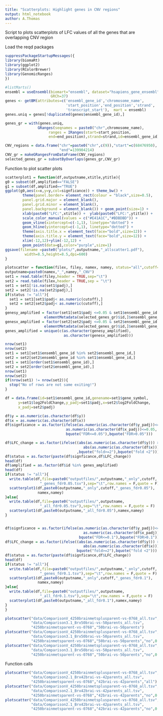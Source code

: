 ```yaml
---
title: "Scatterplots: Highlight genes in CNV regions"
output: html_notebook
author: A.Thomas
---
```

Script to plots scatterplots of LFC values of all the genes that are overlapping
CNV region

Load the reqd packages 
```r
suppressPackageStartupMessages({
library(biomaRt)
library(ggplot2)
library(RColorBrewer)
library(GenomicRanges)
})
```

```r
#listMarts()
ensembl = useEnsembl(biomart="ensembl", dataset="hsapiens_gene_ensembl",
                     GRCh=37)
genes <- getBM(attributes=c('ensembl_gene_id','chromosome_name',
                            'start_position','end_position','strand',
                            'transcript_start'),  mart = ensembl)
genes.uniq = genes[!duplicated(genes$ensembl_gene_id),]

genes_gr = with(genes.uniq,
               GRanges(seqnames = paste0("chr",chromosome_name),
                    ranges = IRanges(start=start_position,
                    end=end_position),strand=strand,id=ensembl_gene_id))

```


```r
CNV_regions = data.frame("chr"=paste0("chr",c(9)),"start"=c(68476950),
                         "end"=139904214)
CNV_gr = makeGRangesFromDataFrame(CNV_regions)
selected_genes_gr = subsetByOverlaps(genes_gr,CNV_gr)
```


Function to plot scatter plots

```r
scatterplot1 = function(df,outputname,xtitle,ytitle){
g0 = subset(df,amplified=="FALSE")
g1 = subset(df,amplified=="TRUE")
ggplot(g0,aes(x=x,y=y,col=signficance)) + theme_bw() +
        theme(panel.border= element_rect(colour = "black",size=0.5),
        panel.grid.major = element_blank(),
        panel.grid.minor = element_blank(),
        panel.background = element_blank()) + geom_point(size=1) +
        xlab(paste0("LFC:",xtitle)) +  ylab(paste0("LFC:",ytitle)) +
        scale_color_manual(values = c("#E41A1C","#BDBDBD")) +
        geom_vline(xintercept=c(-1,1), linetype="dotted") + 
        geom_hline(yintercept=c(-1,1), linetype="dotted") +
        theme(axis.title.x = element_text(face="bold",size=12)) +  
        theme(axis.title.y = element_text(face="bold",size=12)) +
        xlim(-12,12)+ylim(-12,12) +
        geom_point(data=g1,color="purple",size=1)
ggsave(filename =paste0("plots/",outputname,"_allscatter1.pdf"),
         width=8.5,height=8.5,dpi=600)
}
```


```r
plotscatter = function(filex, filey, namex, namey, status="all",cutoff=0.2){
outputname=paste0(namex,"_",namey,"_CNV")
set1 = read.table(filey,header = TRUE,sep="\t")
set2 = read.table(filex,header = TRUE,sep = "\t")
set1 = set1[!is.na(set1$padj),]
set2 = set2[!is.na(set2$padj),]
if(status != "all"){
  set1 = set1[set1$padj< as.numeric(cutoff),]
  set2 = set2[set2$padj< as.numeric(cutoff),]
}
genesy_amplified = factor(set1[set1$padj <=0.05 & set1$ensembl_gene_id %in% 
                  elementMetadata(selected_genes_gr)$id,]$ensembl_gene_id)
genesx_amplified = factor(set2[set2$padj <=0.05 & set2$ensembl_gene_id %in%
                  elementMetadata(selected_genes_gr)$id,]$ensembl_gene_id)
genes_amplified = unique(c(as.character(genesy_amplified),
                           as.character(genesx_amplified)))

nrow(set1)
nrow(set2)
set1 = set1[set1$ensembl_gene_id %in% set2$ensembl_gene_id,]
set2 = set2[set2$ensembl_gene_id %in% set1$ensembl_gene_id,]
set1 = set1[order(set1$ensembl_gene_id),]
set2 = set2[order(set2$ensembl_gene_id),]
nrow(set1)
nrow(set2)
if(nrow(set1) != nrow(set2)){
  stop("No of rows are not same exiting!")
}

df = data.frame(id=set1$ensembl_gene_id,genename=set1$gene_symbol,
      y=set1$log2FoldChange,y_padj=set1$padj,x=set2$log2FoldChange,
      x_padj=set2$padj)

df$y = as.numeric(as.character(df$y))
df$x = as.numeric(as.character(df$x))
df$signficance = as.factor(ifelse(as.numeric(as.character(df$y_padj))<=0.05 &
                            as.numeric(as.character(df$x_padj))<=0.05,
                            bquote("FDR<=0.05"),bquote("FDR>0.05")))

df$LFC_change = as.factor(ifelse((abs(as.numeric(as.character(df$y))) >= 1 &
                                    abs(as.numeric(as.character(df$x))) >= 1)
                                 ,bquote("fold>=2"),bquote("fold <2")))
df$status = as.factor(paste(df$signficance,df$LFC_change))
head(df)
df$amplified = as.factor(df$id %in% genes_amplified)
head(df)
if(status != "all"){
  write.table(df,file=paste0("outputfiles/",outputname,"_only",cutoff,
                "_genes_fdr0.05.tsv"),sep="\t",row.names = F,quote = F)
  scatterplot1(df,paste0(outputname,"_only",cutoff,"_genes_fdr0.05"),
               namex,namey)
}else{
  write.table(df,file=paste0("outputfiles/",outputname,
                "_all_fdr0.05.tsv"),sep="\t",row.names = F,quote = F)
  scatterplot1(df,paste0(outputname,"_all_fdr0.05"),namex,namey)
}


df$signficance = as.factor(ifelse(as.numeric(as.character(df$y_padj))<=0.1 &
                                    as.numeric(as.character(df$x_padj))<=0.1,
                                  bquote("FDR<=0.1"),bquote("FDR>0.1")))
df$LFC_change = as.factor(ifelse((abs(as.numeric(as.character(df$y))) >= 1 &
                                    abs(as.numeric(as.character(df$x))) >= 1),
                                 bquote("fold>=2"),bquote("fold <2")))
df$status = as.factor(paste(df$signficance,df$LFC_change))
head(df)
if(status != "all"){
  write.table(df,file=paste0("outputfiles/",outputname,"_only",cutoff,
                "_genes_fdr0.1.tsv"),sep="\t",row.names = F,quote = F)
  scatterplot1(df,paste0(outputname,"_only",cutoff,"_genes_fdr0.1"),
               namex,namey)
}else{
  write.table(df,file=paste0("outputfiles/",outputname,
                "_all_fdr0.1.tsv"),sep="\t",row.names = F,quote = F)
  scatterplot1(df,paste0(outputname,"_all_fdr0.1"),namex,namey)
}
}
```


```r
plotscatter("data/ComparisonV_4250brainmetsplusparent-vs-0768_all.tsv",
            "data/Comparison3.1_Brx50brai-vs-50parents_all.tsv",
            "4250brainmetsparent-vs-0768","50brai-vs-50parents")
plotscatter("data/ComparisonV_4250brainmetsplusparent-vs-0768_all.tsv",
            "data/Comparison3.1_Brx50brai-vs-50parents_all.tsv",
            "4250brainmetsparent-vs-0768","50brai-vs-50parents","no",0.2)
plotscatter("data/ComparisonV_4250brainmetsplusparent-vs-0768_all.tsv",
            "data/Comparison3.1_Brx50brai-vs-50parents_all.tsv",
            "4250brainmetsparent-vs-0768","50brai-vs-50parents","no",0.5)
```

Function calls 
```r
plotscatter("data/ComparisonV_4250brainmetsplusparent-vs-0768_all.tsv",
            "data/Comparison2.1_Brx42brai-vs-42parents_all.tsv",
            "4250brainmetsparent-vs-0768","42brai-vs-42parents","all")
plotscatter("data/ComparisonV_4250brainmetsplusparent-vs-0768_all.tsv",
            "data/Comparison2.1_Brx42brai-vs-42parents_all.tsv",
            "4250brainmetsparent-vs-0768","42brai-vs-42parents","no",0.2)
plotscatter("data/ComparisonV_4250brainmetsplusparent-vs-0768_all.tsv",
            "data/Comparison2.1_Brx42brai-vs-42parents_all.tsv",
            "4250brainmetsparent-vs-0768","42brai-vs-42parents","no",0.5)
```
